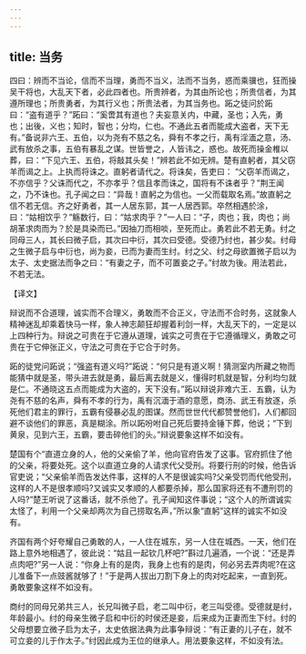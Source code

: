 ```yaml
---
---
---
```

title: 当务
---



四曰：辨而不当论，信而不当理，勇而不当义，法而不当务，惑而乘骥也，狂而操吴干将也，大乱天下者，必此四者也。所贵辨者，为其由所论也；所贵信者，为其遵所理也；所贵勇者，为其行义也；所贵法者，为其当务也。跖之徒问於跖曰：“盗有道乎？”跖曰：“奚啻其有道也？夫妄意关内，中藏，圣也；入先，勇也；出後，义也；知时，智也；分均，仁也。不通此五者而能成大盗者，天下无有。”备说非六王、五伯，以为尧有不慈之名，舜有不孝之行，禹有淫湎之意，汤、武有放杀之事，五伯有暴乱之谋。世皆誉之，人皆讳之，惑也。故死而操金椎以葬，曰：“下见六王、五伯，将敲其头矣！”辨若此不如无辨。楚有直躬者，其父窃羊而谒之上。上执而将诛之。直躬者请代之。将诛矣，告吏曰： “父窃羊而谒之，不亦信乎？父诛而代之，不亦孝乎？信且孝而诛之，国将有不诛者乎？”荆王闻之，乃不诛也。孔子闻之曰：“异哉！直躬之为信也。一父而载取名焉。”故直躬之信不若无信。齐之好勇者，其一人居东郭，其一人居西郭。卒然相遇於涂，曰：“姑相饮乎？”觞数行，曰：“姑求肉乎？”一人曰：“子，肉也；我，肉也；尚胡革求肉而为？於是具染而已。”因抽刀而相啖，至死而止。勇若此不若无勇。纣之同母三人，其长曰微子启，其次曰中衍，其次曰受德。受德乃纣也，甚少矣。纣母之生微子启与中衍也，尚为妾，已而为妻而生纣。纣之父、纣之母欲置微子启以为太子、太史据法而争之曰：“有妻之子，而不可置妾之子。”纣故为後。用法若此，不若无法。

【译文】

辩说而不合道理，诚实而不合理义，勇敢而不合正义，守法而不合时务，这就象人精神迷乱却乘着快马一样，象人神志颠狂却握着利剑一样，大乱天下的，一定是以上四种行为。辩说之可贵在于它遵从道理，诚实之可贵在于它遵循理义，勇敢之可贵在于它伸张正义，守法之可贵在于它合于时务。

跖的徒党问跖说；“强盗有道义吗?”跖说：“何只是有道义啊！猜测室内所藏之物而能猜中就是圣，带头进去就是勇，最后离去就是义，懂得时机就是智，分利均匀就是仁。不通晓这五点而能成为大盗的，天下没有。”跖以辩说非难六王．五霸，认为尧有不慈的名声，舜有不孝的行为，禹有沉湎于酒的意愿，商汤、武王有放逐，杀死他们君主的罪行，五霸有侵暴必乱的图谋。然而世世代代都赞誉他们，人们都回避不谈他们的罪恶，真是糊涂。所以跖吩咐自己死后要持金锤下葬，他说；“下到黄泉，见到六王，五霸，要击碎他们的头。”辩说要象这样不如没有。

楚国有个“直道立身的人，他的父亲偷了羊，他向官府告发了这事。官府抓住了他的父亲，将要处死。这个以直道立身的人请求代父受刑。将要行刑的时候，他告诉官吏说；“父亲偷羊而告发达件事，这样的人不是很诚实吗?父亲受罚而代他受刑，这样的人不是很孝顺吗?又诚实又孝顺的人都要杀掉，那么国家将还有不遭刑罚的人吗?”楚王听说了这番话，就不杀他了。孔子闻知这件事说；“这个人的所谓诚实太怪了，利用一个父亲却两次为自己捞取名声，”所以象“直躬”这样的诚实不如没有。

齐国有两个好夸耀自己勇敢的人，一人住在城东，另一人住在城西。一天，他们在路上意外地相遇了，彼此说：“姑且一起钦几杯吧?”斟过几遍酒，一个说：“还是弄点肉吧?”另一人说：“你身上有的是肉，我身上也有的是肉，何必另去弄肉呢?在这儿准备下一点豉酱就够了！”于是两人拔出刀割下身上的肉对吃起来，一直到死。勇敢要象这样不如没有。

商纣的同母兄弟共三人，长兄叫微子启，老二叫中衍，老三叫受德。受德就是纣，年龄最小。纣的母亲生微子启和中衍的时侯还是妾，后来成为正妻而生下纣。纣的父母想要立微子启为太子，太史依据法典为此事争辩说：“有正妻的儿子在，就不可立妾的儿于作太子。”纣因此成为王位的继承人。用法要象这样，不如没有法。